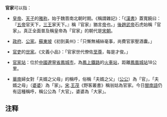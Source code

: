 '''官家'''可以指：

* [[皇帝|皇帝]]、[[天子|天子]]的[[雅稱|雅称]]，始于魏晋南北朝时期。《稱謂雜記》：「《[[漢書|漢書]]》蓋寬饒曰：『[[五帝|五帝]]官天下，[[三王|三王]]家天下。』稱『官家』猶言[[帝|帝]]也。」[[後趙武帝|後趙武帝]]石虎始稱「官家」。真正全面普及稱皇帝為「官家」的朝代是[[宋朝|宋朝]]。

* [[政府|政府]]、[[公家|公家]]。[[蘇東坡|蘇東坡]]《初到黃州》：「只慚無補絲毫事，尚費官家壓酒囊。」

* [[官吏|官吏]]的[[世家|世家]]。《文義小品》：「官家世代僚佐[[至尊|至尊]]，每是才俊。」

* [[官家站|官家站]]：位於[[中國|中國]][[遼寧省|遼寧省]][[鳳城市|鳳城市]]，為[[鳳上鐵路|鳳上鐵路]]的[[火車站|火車站]]，距離[[鳳凰城站|鳳凰城站]]18公里。

* [[華南|華南]]婦女對「夫婿之父母」的稱呼，俗稱「夫婿之父」（[[公公|公公]]）為「官」，「夫婿之母」（[[婆婆|婆婆]]）為「家」。[[宋|宋]].[[王茂|王茂]]《野客叢書》稱翁姑為官家。今日[[閩南語|閩南語]]仍有這種稱呼，稱公公為「大官」，婆婆為「大家」。{{efn|[[中华民国教育部|中华民国教育部]][[台灣閩南語|台灣閩南語]]推薦用字中，公公是「大官」，婆婆是「大家」。教授[[洪惟仁|洪惟仁]]說，「大官」、「大家」除考證[[聲韻學|聲韻學]]，台灣過去文獻，就有這種寫法。【聯合報╱陳智華2009/10/13 】}}

== 注释 ==
{{notelist|iger=}}

{{Disambig|Cat=二字中國相關消歧義}}
